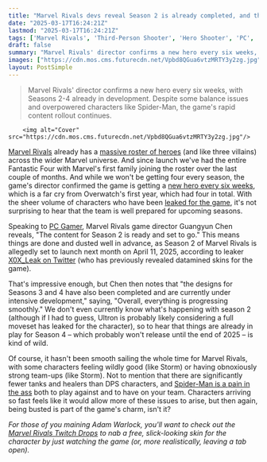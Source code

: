 ```yaml
---
title: "Marvel Rivals devs reveal Season 2 is already completed, and that the studio has already completed designs for Season 3 and 4"
date: "2025-03-17T16:24:21Z"
lastmod: "2025-03-17T16:24:21Z"
tags: ['Marvel Rivals', 'Third-Person Shooter', 'Hero Shooter', 'PC', 'Marvel']
draft: false
summary: "Marvel Rivals' director confirms a new hero every six weeks, with Seasons 2-4 already in development.  Despite some balance issues and overpowered characters like Spider-Man, the game's rapid content rollout continues."
images: ["https://cdn.mos.cms.futurecdn.net/Vpbd8QGua6vtzMRTY3y2zg.jpg"]
layout: PostSimple
---
```

> Marvel Rivals' director confirms a new hero every six weeks, with Seasons 2-4 already in development.  Despite some balance issues and overpowered characters like Spider-Man, the game's rapid content rollout continues.


        <img alt="Cover" src="https://cdn.mos.cms.futurecdn.net/Vpbd8QGua6vtzMRTY3y2zg.jpg"/>
        
[Marvel Rivals](https://www.gamesradar.com/games/third-person-shooter/marvel-rivals-guide/) already has a [massive roster of heroes](https://www.gamesradar.com/games/third-person-shooter/marvel-rivals-characters-tier-list/) (and like three villains) across the wider Marvel universe. And since launch we've had the entire Fantastic Four with Marvel's first family joining the roster over the last couple of months. And while we won't be getting four every season, the game's director confirmed the game is getting a [new hero every six weeks](https://www.gamesradar.com/games/third-person-shooter/marvel-rivals-will-get-new-heroes-every-6-weeks-game-director-says/), which is a far cry from Overwatch's first year, which had four in total. With the sheer volume of characters who have been [leaked for the game](https://www.gamesradar.com/games/third-person-shooter/marvel-rivals-upcoming-characters-new-leaked/), it's not surprising to hear that the team is well prepared for upcoming seasons.

Speaking to [PC Gamer](https://www.pcgamer.com/games/third-person-shooter/marvel-rivals-growing-roster-of-heroes-scares-me-but-the-games-director-seems-sure-that-all-is-under-control-everything-is-progressing-smoothly/), Marvel Rivals game director Guangyun Chen reveals, "The content for Season 2 is ready and set to go." This means things are done and dusted well in advance, as Season 2 of Marvel Rivals is allegedly set to launch next month on April 11, 2025, according to leaker [X0X_Leak on Twitter](https://x.com/X0X_LEAK/status/1900119636269535658) (who has previously revealed datamined skins for the game).

That's impressive enough, but Chen then notes that "the designs for Seasons 3 and 4 have also been completed and are currently under intensive development," saying, "Overall, everything is progressing smoothly." We don't even currently know what's happening with season 2 (although if I had to guess, Ultron is probably likely considering a full moveset has leaked for the character), so to hear that things are already in play for Season 4 – which probably won't release until the end of 2025 – is kind of wild.

Of course, it hasn't been smooth sailing the whole time for Marvel Rivals, with some characters feeling wildly good (like Storm) or having obnoxiously strong team-ups (like Storm). Not to mention that there are significantly fewer tanks and healers than DPS characters, and [Spider-Man is a pain in the ass](https://www.gamesradar.com/games/third-person-shooter/spider-man-has-become-every-marvel-rivals-players-worst-nightmare/) both to play against and to have on your team. Characters arriving so fast feels like it would allow more of these issues to arise, but then again, being busted is part of the game's charm, isn't it?

*For those of you maining Adam Warlock, you'll want to check out the *[<em>Marvel Rivals Twitch Drops</em>](https://www.gamesradar.com/games/third-person-shooter/marvel-rivals-link-account-twitch/)* to nab a free, slick-looking skin for the character by just watching the game (or, more realistically, leaving a tab open).*
        